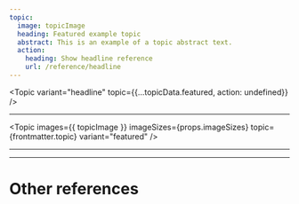 ```yaml
---
topic:
  image: topicImage
  heading: Featured example topic
  abstract: This is an example of a topic abstract text.
  action:
    heading: Show headline reference
    url: /reference/headline
---
```


<Topic
  variant="headline"
  topic={{...topicData.featured, action: undefined}}
/>

---

<Topic
  images={{ topicImage }}
  imageSizes={props.imageSizes}
  topic={frontmatter.topic}
  variant="featured"
/>

---

<OneColumnLayout>
  <Topic
    images={{ topicImage }}
    imageSizes={props.imageSizes}
    topic={frontmatter.topic}
    variant="featured"
  />
  <Topic
    images={{ topicImage }}
    imageSizes={props.imageSizes}
    topic={frontmatter.topic}
    variant="featured"
    style="--image-order: 2"
  />
</OneColumnLayout>

---

# Other references

<TopicList 
  variant="three-column"
  topicVariant="card"
  topics={Object.values(topicData)}
/>
